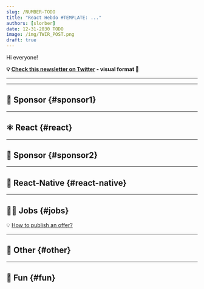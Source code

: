 ```yaml
---
slug: /NUMBER-TODO
title: "React Hebdo #TEMPLATE: ..."
authors: [slorber]
date: 12-31-2030 TODO
image: /img/TWIR_POST.png
draft: true
---
```


Hi everyone!

<Todo />

<!-- truncate -->

**💡 [Check this newsletter on Twitter](https://slo.im/thread) - visual format 🎨**

---


<Support />

---

## 💸 Sponsor {#sponsor1}

<Todo />

---

## ⚛️ React {#react}

<Todo />

<SubscribeFormEmbed />

---

## 💸 Sponsor {#sponsor2}

<Todo />

---

## 📱 React-Native {#react-native}

<Todo />

---

## 🧑‍💻 Jobs {#jobs}

<Todo />

💡 [How to publish an offer?](https://thisweekinreact.com/sponsor)

---

## 🔀 Other {#other}

<Todo />

---

## 🤭 Fun {#fun}

<Todo />
